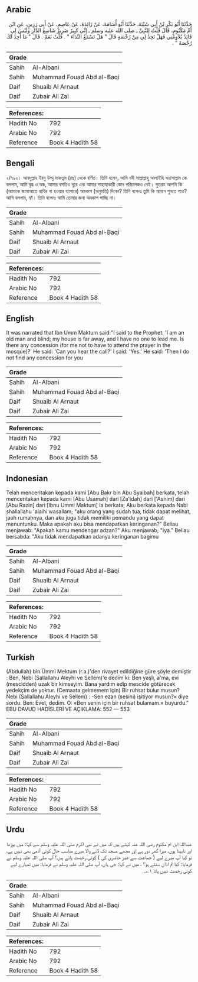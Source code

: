 ## Arabic


<div dir="rtl" lang="ar" style={{fontSize:'larger',backgroundColor:'#f8f9fa',padding:20}}>
حَدَّثَنَا أَبُو بَكْرِ بْنُ أَبِي شَيْبَةَ، حَدَّثَنَا أَبُو أُسَامَةَ، عَنْ زَائِدَةَ، عَنْ عَاصِمٍ، عَنْ أَبِي رَزِينٍ، عَنِ ابْنِ أُمِّ مَكْتُومٍ، قَالَ قُلْتُ لِلنَّبِيِّ ـ صلى الله عليه وسلم ـ إِنِّي كَبِيرٌ ضَرِيرٌ شَاسِعُ الدَّارِ وَلَيْسَ لِي قَائِدٌ يُلاَوِمُنِي فَهَلْ تَجِدُ لِي مِنْ رُخْصَةٍ قَالَ ‏"‏ هَلْ تَسْمَعُ النِّدَاءَ ‏"‏ ‏.‏ قُلْتُ نَعَمْ ‏.‏ قَالَ ‏"‏ مَا أَجِدُ لَكَ رُخْصَةً ‏"‏ ‏.‏
</div>
<div style={{backgroundColor:'#f8f9fa',padding:20, marginBottom: 10}}><table> <thead> <tr> <th>Grade</th> <th></th> </tr> </thead> <tbody> <tr><td>Sahih</td><td>Al-Albani</td></tr><tr><td>Sahih</td><td>Muhammad Fouad Abd al-Baqi</td></tr><tr><td>Daif</td><td>Shuaib Al Arnaut</td></tr><tr><td>Daif</td><td>Zubair Ali Zai</td></tr></tbody></table><table> <thead> <tr> <th>References:</th> <th></th> </tr> </thead> <tbody><tr><td>Hadith No</td><td>792</td></tr><tr><td>Arabic No</td><td>792</td></tr><tr><td>Reference</td><td>Book 4 Hadith 58</td></tr></tbody></table></div>

## Bengali


<div dir="ltr" lang="bn" style={{fontSize:'larger',backgroundColor:'#f8f9fa',padding:20}}>
২/৭৯২। আবদুল্লাহ ইবনু উম্মু মাকতূম (রাঃ) থেকে বর্ণিত। তিনি বলেন, আমি নবী সাল্লাল্লাহু আলাইহি ওয়াসাল্লাম কে বললাম, আমি বৃদ্ধ ও অন্ধ, আমার বসতিও দূরে এবং আমার সাহায্যকারী কোন পরিচালকও নেই। সুতরাং আপনি কি (আমাকে জামাআতে হাযির না হওয়ার ব্যাপারে) অবকাশ (অনুমতি) দিবেন? তিনি বলেনঃ তুমি কি আযান শুনতে পাও? আমি বললাম, হ্যাঁ। তিনি বলেনঃ আমি তোমার জন্য অবকাশ পাচ্ছি না।
</div>
<div style={{backgroundColor:'#f8f9fa',padding:20, marginBottom: 10}}><table> <thead> <tr> <th>Grade</th> <th></th> </tr> </thead> <tbody> <tr><td>Sahih</td><td>Al-Albani</td></tr><tr><td>Sahih</td><td>Muhammad Fouad Abd al-Baqi</td></tr><tr><td>Daif</td><td>Shuaib Al Arnaut</td></tr><tr><td>Daif</td><td>Zubair Ali Zai</td></tr></tbody></table><table> <thead> <tr> <th>References:</th> <th></th> </tr> </thead> <tbody><tr><td>Hadith No</td><td>792</td></tr><tr><td>Arabic No</td><td>792</td></tr><tr><td>Reference</td><td>Book 4 Hadith 58</td></tr></tbody></table></div>

## English


<div dir="ltr" lang="en" style={{fontSize:'larger',backgroundColor:'#f8f9fa',padding:20}}>
It was narrated that Ibn Umm Maktum said:"I said to the Prophet: 'I am an old man and blind; my house is far away, and I have no one to lead me. Is there any concession (for me not to have to attend the prayer in the mosque)?' He said: 'Can you hear the call?' I said: 'Yes.' He said: 'Then I do not find any concession for you
</div>
<div style={{backgroundColor:'#f8f9fa',padding:20, marginBottom: 10}}><table> <thead> <tr> <th>Grade</th> <th></th> </tr> </thead> <tbody> <tr><td>Sahih</td><td>Al-Albani</td></tr><tr><td>Sahih</td><td>Muhammad Fouad Abd al-Baqi</td></tr><tr><td>Daif</td><td>Shuaib Al Arnaut</td></tr><tr><td>Daif</td><td>Zubair Ali Zai</td></tr></tbody></table><table> <thead> <tr> <th>References:</th> <th></th> </tr> </thead> <tbody><tr><td>Hadith No</td><td>792</td></tr><tr><td>Arabic No</td><td>792</td></tr><tr><td>Reference</td><td>Book 4 Hadith 58</td></tr></tbody></table></div>

## Indonesian


<div dir="ltr" lang="id" style={{fontSize:'larger',backgroundColor:'#f8f9fa',padding:20}}>
Telah menceritakan kepada kami [Abu Bakr bin Abu Syaibah] berkata, telah menceritakan kepada kami [Abu Usamah] dari [Za'idah] dari ['Ashim] dari [Abu Razin] dari [Ibnu Ummi Maktum] ia berkata; Aku berkata kepada Nabi shallallahu 'alaihi wasallam; "aku orang yang sudah tua, tidak dapat melihat, jauh rumahnya, dan aku juga tidak memiliki pemandu yang dapat menuntunku. Maka apakah aku bisa mendapatkan keringanan?" Beliau menjawab: "Apakah kamu mendengar adzan?" Aku menjawab; "Iya." Beliau bersabda: "Aku tidak mendapatkan adanya keringanan bagimu
</div>
<div style={{backgroundColor:'#f8f9fa',padding:20, marginBottom: 10}}><table> <thead> <tr> <th>Grade</th> <th></th> </tr> </thead> <tbody> <tr><td>Sahih</td><td>Al-Albani</td></tr><tr><td>Sahih</td><td>Muhammad Fouad Abd al-Baqi</td></tr><tr><td>Daif</td><td>Shuaib Al Arnaut</td></tr><tr><td>Daif</td><td>Zubair Ali Zai</td></tr></tbody></table><table> <thead> <tr> <th>References:</th> <th></th> </tr> </thead> <tbody><tr><td>Hadith No</td><td>792</td></tr><tr><td>Arabic No</td><td>792</td></tr><tr><td>Reference</td><td>Book 4 Hadith 58</td></tr></tbody></table></div>

## Turkish


<div dir="ltr" lang="tr" style={{fontSize:'larger',backgroundColor:'#f8f9fa',padding:20}}>
(Abdullah) bin Ümmi Mektum (r.a.)'den rivayet edildiğine güre şöyle demiştir : Ben, Nebi (Sallallahu Aleyhi ve Sellem)'e dedim ki: Ben yaşlı, a'ma, evi (mescidden) uzak bir kimseyim. Bana yardım edip mescide götürecek yedekçim de yoktur. (Cemaata gelmemem için) Bir ruhsat bulur musun? Nebi (Sallallahu Aleyhi ve Sellem) : -Sen ezan (sesini) işitiyor musun?» diye sordu. Ben: Evet, dedim. O: «Ben senin için bir ruhsat bulamam.» buyurdu." EBU DAVUD HADİSLERİ VE AÇIKLAMA: 552 — 553
</div>
<div style={{backgroundColor:'#f8f9fa',padding:20, marginBottom: 10}}><table> <thead> <tr> <th>Grade</th> <th></th> </tr> </thead> <tbody> <tr><td>Sahih</td><td>Al-Albani</td></tr><tr><td>Sahih</td><td>Muhammad Fouad Abd al-Baqi</td></tr><tr><td>Daif</td><td>Shuaib Al Arnaut</td></tr><tr><td>Daif</td><td>Zubair Ali Zai</td></tr></tbody></table><table> <thead> <tr> <th>References:</th> <th></th> </tr> </thead> <tbody><tr><td>Hadith No</td><td>792</td></tr><tr><td>Arabic No</td><td>792</td></tr><tr><td>Reference</td><td>Book 4 Hadith 58</td></tr></tbody></table></div>

## Urdu


<div dir="rtl" lang="ur" style={{fontSize:'larger',backgroundColor:'#f8f9fa',padding:20}}>
عبداللہ ابن ام مکتوم رضی اللہ عنہ کہتے ہیں کہ میں نے نبی اکرم صلی اللہ علیہ وسلم سے کہا: میں بوڑھا اور نابینا ہوں، میرا گھر دور ہے اور مجھے مسجد تک لانے والا میرے مناسب حال کوئی آدمی بھی نہیں ہے، تو کیا آپ میرے لیے ( جماعت سے غیر حاضری کی ) کوئی رخصت پاتے ہیں؟ آپ صلی اللہ علیہ وسلم نے فرمایا: کیا تم اذان سنتے ہو؟ ، میں نے کہا: جی ہاں، آپ صلی اللہ علیہ وسلم نے فرمایا: میں تمہارے لیے کوئی رخصت نہیں پاتا ۱؎۔
</div>
<div style={{backgroundColor:'#f8f9fa',padding:20, marginBottom: 10}}><table> <thead> <tr> <th>Grade</th> <th></th> </tr> </thead> <tbody> <tr><td>Sahih</td><td>Al-Albani</td></tr><tr><td>Sahih</td><td>Muhammad Fouad Abd al-Baqi</td></tr><tr><td>Daif</td><td>Shuaib Al Arnaut</td></tr><tr><td>Daif</td><td>Zubair Ali Zai</td></tr></tbody></table><table> <thead> <tr> <th>References:</th> <th></th> </tr> </thead> <tbody><tr><td>Hadith No</td><td>792</td></tr><tr><td>Arabic No</td><td>792</td></tr><tr><td>Reference</td><td>Book 4 Hadith 58</td></tr></tbody></table></div>